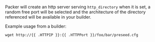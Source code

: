 <!-- Code generated from the comments of the HTTPConfig struct in common/http_config.go; DO NOT EDIT MANUALLY -->

Packer will create an http server serving `http_directory` when it is set, a
random free port will be selected and the architecture of the directory
referenced will be available in your builder.

Example usage from a builder:

`wget http://{{ .HTTPIP }}:{{ .HTTPPort }}/foo/bar/preseed.cfg`

